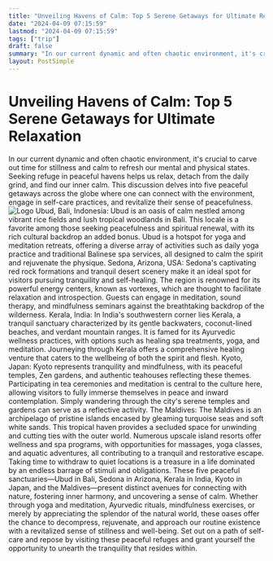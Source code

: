 ```yaml
---
title: "Unveiling Havens of Calm: Top 5 Serene Getaways for Ultimate Relaxation"
date: "2024-04-09 07:15:59"
lastmod: "2024-04-09 07:15:59"
tags: ["trip"]
draft: false
summary: "In our current dynamic and often chaotic environment, it's crucial to carve out time for stillness and calm to refresh our mental and physical states. Seeking refuge in peaceful havens helps us relax, detach from the daily grind, and find our inner calm. This discussion delves into five peaceful getaways across the globe where one can connect with the environment, engage in self-care practices, and revitalize their sense of peacefulness."
layout: PostSimple
---
```

# Unveiling Havens of Calm: Top 5 Serene Getaways for Ultimate Relaxation
In our current dynamic and often chaotic environment, it's crucial to carve out time for stillness and calm to refresh our mental and physical states. Seeking refuge in peaceful havens helps us relax, detach from the daily grind, and find our inner calm. This discussion delves into five peaceful getaways across the globe where one can connect with the environment, engage in self-care practices, and revitalize their sense of peacefulness.
<img alt="Logo" src="https://cdn.seniorsselection.com/src_image/ba05741b0fcc878ed4ad3085e7c2b45a.webp"/>
Ubud, Bali, Indonesia:
Ubud is an oasis of calm nestled among vibrant rice fields and lush tropical woodlands in Bali. This locale is a favorite among those seeking peacefulness and spiritual renewal, with its rich cultural backdrop an added bonus. Ubud is a hotspot for yoga and meditation retreats, offering a diverse array of activities such as daily yoga practice and traditional Balinese spa services, all designed to calm the spirit and rejuvenate the physique.
Sedona, Arizona, USA:
Sedona's captivating red rock formations and tranquil desert scenery make it an ideal spot for visitors pursuing tranquility and self-healing. The region is renowned for its powerful energy centers, known as vortexes, which are thought to facilitate relaxation and introspection. Guests can engage in meditation, sound therapy, and mindfulness seminars against the breathtaking backdrop of the wilderness.
Kerala, India:
In India's southwestern corner lies Kerala, a tranquil sanctuary characterized by its gentle backwaters, coconut-lined beaches, and verdant mountain ranges. It is famed for its Ayurvedic wellness practices, with options such as healing spa treatments, yoga, and meditation. Journeying through Kerala offers a comprehensive healing venture that caters to the wellbeing of both the spirit and flesh.
Kyoto, Japan:
Kyoto represents tranquility and mindfulness, with its peaceful temples, Zen gardens, and authentic teahouses reflecting these themes. Participating in tea ceremonies and meditation is central to the culture here, allowing visitors to fully immerse themselves in peace and inward contemplation. Simply wandering through the city's serene temples and gardens can serve as a reflective activity.
The Maldives:
The Maldives is an archipelago of pristine islands encased by gleaming turquoise seas and soft white sands. This tropical haven provides a secluded space for unwinding and cutting ties with the outer world. Numerous upscale island resorts offer wellness and spa programs, with opportunities for massages, yoga classes, and aquatic adventures, all contributing to a tranquil and restorative escape.
Taking time to withdraw to quiet locations is a treasure in a life dominated by an endless barrage of stimuli and obligations. These five peaceful sanctuaries—Ubud in Bali, Sedona in Arizona, Kerala in India, Kyoto in Japan, and the Maldives—present distinct avenues for connecting with nature, fostering inner harmony, and uncovering a sense of calm. Whether through yoga and meditation, Ayurvedic rituals, mindfulness exercises, or merely by appreciating the splendor of the natural world, these oases offer the chance to decompress, rejuvenate, and approach our routine existence with a revitalized sense of stillness and well-being. Set out on a path of self-care and repose by visiting these peaceful refuges and grant yourself the opportunity to unearth the tranquility that resides within.
        